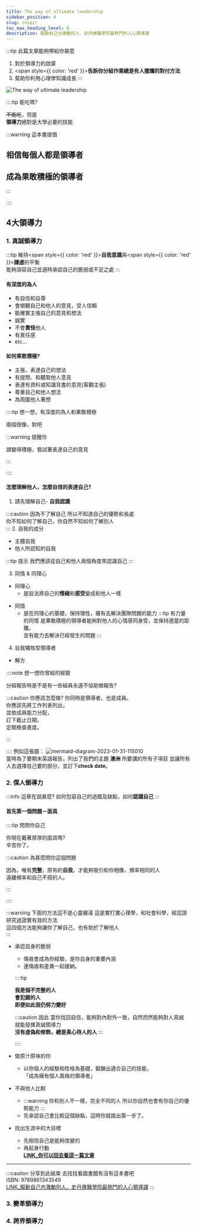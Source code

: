 ---
title: The way of ultimate leadership
sidebar_position: 4
slug: inspir
toc_max_heading_level: 6
description: 驅動自己也激勵別人，史丹佛醫學院最熱門的人心領導課
---

:::tip 此篇文章能夠帶給你甚麼
1. 對於領導力的啟蒙
2. <span style={{ color: 'red' }}><b>告訴你分組作業總是有人擺爛的對付方法</b></span>
3. 幫助你利用心理學知識成長
:::

![The way of ultimate leadership](https://e.brid.cf/i/2023/01/31/icbb8h.webp)  

::::tip 能吃嗎?

~~不能吃~~，但是  
**領導力**絕對是大學必要的技能

:::warning 這本書提倡 
## 相信每個人都是領導者
## 成為果敢積極的領導者
:::

::::

## 4大領導力
### 1. 真誠領導力
:::tip
維持<span style={{ color: 'red' }}><b>自我意識</b></span>與<span style={{ color: 'red' }}><b>謙虛</b></span>的平衡  
能夠涵容自己並適時承認自己的脆弱或不足之處
:::

#### 有深度的為人
- 有自信和自尊
- 會傾聽自己和他人的意見，受人信賴
- 能確實主張自己的意見和想法
- 誠實
- 不會**責怪**他人
- 有責任感
- etc...

#### 如何果敢積極?
- 主張，表達自己的想法
- 有提問、和聽取他人意見
- 表達有資料或知識背書的意見(客觀主張)
- 尊重自己和他人想法
- 為周圍他人著想

::::tip 想一想，有深度的為人和果敢積極

兩個很像，對吧

:::warning 提醒你 

請變得積極，嘗試著表達自己的意見

:::

::::

#### 怎麼理解他人，怎麼自信的表達自己?

1. 請先理解自己- **自我認識**

:::caution 因為不了解自己
所以不知道自己的優勢和長處  
你不知如何了解自己，你自然不知如何了解別人  
:::
2. 自我的成分
- 主體自我
- 他人所認知的自我

:::tip 提示
我們應該從自己和他人兩個角度來認識自己
:::
  
3. 同情 & 同理心
- 同理心
  - 是設法將自己的**情緒**和**感受**變成和他人一樣
* 同情
  - 是在同理心的基礎，保持理性，擁有去解決團隊問題的能力
  :::tip 有力量的同情
  是果敢積極的領導者能夠對他人的心情感同身受，並保持適當的距離。  
  並有能力去解決已經發生的問題
  :::

4. 自我犧牲型領導者
* 解方

::::note 想一想你曾經的經驗

分組報告時是不是有一些組員永遠不協助做報告?

:::caution 你應該怎麼做?
你同時是領導者，也是成員。  
你應該先將工作列表列出，  
並依成員能力分配，  
訂下截止日期，  
定期檢查進度。 

:::

::::
例如這張圖：
![mermaid-diagram-2023-01-31-115010](https://e.brid.cf/i/2023/01/31/j0rmk3.svg)  
當時為了要期末英語報告，列出了我們的主題 **澳洲**
所要講的所有子項目
並讓所有人去選擇自己要的部分，並訂下**check date**。


### 2. 僕人領導力

:::info 這章在說甚麼?
如何包容自己的過錯及缺點，如何**認識自己**
:::

#### 首先第一個問題－面具

::::tip 問問你自己

你現在戴著厚厚的面具嗎?  
辛苦你了。

:::caution 為甚麼問你這個問題

因為，唯有**完整**，原有的**自我**，才能夠吸引和你相像，頻率相同的人  
遠離頻率和自己不搭的人。

:::

::::

:::warning 下面的方法這不是心靈雞湯
這是實打實心理學，和社會科學，經認證研究過證實有效的方法  
這四個方法能夠讓你了解自己，也有助於了解他人  
:::

- 承認自身的脆弱
  - 傷痕會成為你經驗，是你自身的重要內涵
  - 連傷痕和差異一起接納。

  ::::tip

  **我是個不完整的人**  
  **會犯錯的人**  
  **即便如此我仍努力變好**  

  :::caution 因此
  當你找回自信，能夠對內對外一致，自然而然能夠對人真誠  
  就能發揮真誠領導力  
  **沒有虛偽和修飾，總是真心待人的人**
  :::

  ::::
- 做原汁原味的你
  - 以你個人的經驗和性格為基礎，鍛鍊出適合自己的技能，  
  「成為擁有個人風格的領導者」
- 不與他人比較
  - :::warning 你和別人不一樣，完全不同的人
    所以你自然也會有你自己的優勢能力
    :::
  - 先承認自己會比較這個缺點，這時你就踏出第一步了。
- 找出生涯中的大目標
  - 先相信自己是能夠改變的 
  - 再起身行動  
  [**LINK_你可以回去看這一篇文章**](/chsc/life)


--------
:::caution 分享到此結束
去找找看圖書館有沒有這本書吧  
ISBN: 9789861343549  
[LINK_驅動自己也激勵別人，史丹佛醫學院最熱門的人心領導課](https://www.google.com/search?q=%E9%A9%85%E5%8B%95%E8%87%AA%E5%B7%B1%E4%B9%9F%E6%BF%80%E5%8B%B5%E5%88%A5%E4%BA%BA%EF%BC%8C%E5%8F%B2%E4%B8%B9%E4%BD%9B%E9%86%AB%E5%AD%B8%E9%99%A2%E6%9C%80%E7%86%B1%E9%96%80%E7%9A%84%E4%BA%BA%E5%BF%83%E9%A0%98%E5%B0%8E%E8%AA%B2)
:::
### 3. 變革領導力
### 4. 跨界領導力
